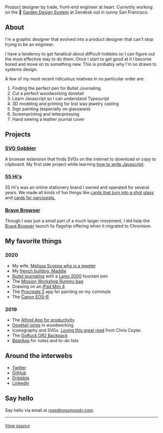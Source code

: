 
<ThemeSwitch />
<Hand />
<Intro />

Product designer by trade, front-end engineer at heart. Currently working on the 🌱 [Garden Design System](https://garden.zendesk.com/) at Zendesk out in sunny San Francisco.

## About

I'm a graphic designer that evolved into a product designer that can't stop trying to be an engineer.

I have a tendency to get fanatical about difficult hobbies so I can figure out the most effective way to do them. Once I start to get good at it I become bored and move on to something new. This is probably why I'm so drawn to systems design.

A few of my most recent ridiculous iniatives in no particular order are:

1. Finding the perfect pen for Bullet Journaling
1. Cut a perfect woodworking dovetail
1. Learn Javascript so I can understand Typescript
1. 3D modeling and printing for lost wax jewelry casting
1. Sign painting (especially on glassware)
1. Screenprinting and letterpressing
1. Hand sewing a leather journal cover

## Projects

<h3>
  <a
    href="https://chrome.google.com/webstore/detail/svg-gobbler/mpbmflcodadhgafbbakjeahpandgcbch"
    data-tip="SVG Gobbler on the Chrome Webstore"
  >
    SVG Gobbler
  </a>
</h3>

A browser extension that finds SVGs on the internet to download or copy to clipboard. My first side project while learning [how to write Javascript](https://github.com/rossmoody/svg-gobbler).

### [55 Hi's](https://www.55his.com)

55 Hi's was an online stationery brand I owned and operated for several years. We made all kinds of fun things like [cards that turn into a shot glass](https://www.55his.com/collections/best-seller/products/shot-glass-card) and [cards for narcissists.](https://www.55his.com/collections/best-seller/products/narcissist-b-day)

### [Brave Browser](https://www.brave.com)

Though I was just a small part of a much larger movement, I did help the [Brave Browser](https://www.brave.com) launch its flagship offering when it migrated to Chromium.

## My favorite things

### 2020

- My wife, [Melissa Scoppa who is a jeweler](https://www.melissascoppa.com)
- My [french bulldog, Maddie](https://twitter.com/_rossmoody/status/1159515066963615745)
- [Bullet journaling](https://bulletjournal.com/) with a [Lamy 2000](https://www.lamy.com/en/lamy-2000/) fountain pen
- The [Mission Workshop Rummy bag](https://missionworkshop.com/collections/messenger-bags/products/the-rummy-waxed-canvas-messenger-bag)
- Drawing on an [iPad Mini 4](https://www.apple.com/ipad-mini/)
- The [Procreate 5](https://procreate.art/) app for painting on my commute
- The [Canon EOS-R](https://www.usa.canon.com/internet/portal/us/home/products/details/cameras/eos-dslr-and-mirrorless-cameras/mirrorless/eos-r)

### 2019

- The [Alfred App for productivity](https://www.alfredapp.com/)
- [Dovetail joints](https://www.youtube.com/watch?v=2hP-QAAhpxQ) in woodworking
- Iconography and SVGs. [Loving this great read](https://abookapart.com/products/practical-svg) from Chris Coyier.
- The [GoRuck GR2 Backpack](https://www.goruck.com/gr2/)
- [BearApp](https://bear.app/) for notes and to-do lists

## Around the interwebs

- [Twitter](https://twitter.com/_rossmoody)
- [GitHub](https://github.com/_rossmoody)
- [Dribbble](https://dribbble.com/_rossmoody)
- [LinkedIn](https://linkedin.com/in/moodyrooster)

## Say hello

Say hello via email at [ross@rossmoody.com](mailto:ross@rossmoody.com).

---

###### [View source](https://github.com/rossmoody/rossmoody.com)
